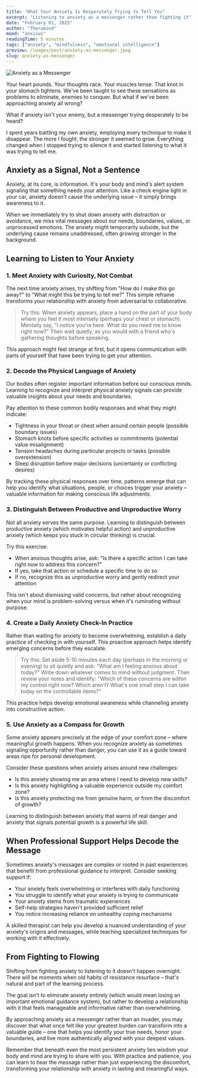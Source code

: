 ```yaml
---
title: "What Your Anxiety Is Desperately Trying to Tell You"
excerpt: "Listening to anxiety as a messenger rather than fighting it"
date: "February 01, 2025"
author: "Theramind"
mood: "anxious"
readingTime: 5 minutes
tags: ["anxiety", "mindfulness", "emotional intelligence"]
preview: /images/post/anxiety-as-messenger.jpeg
slug: anxiety-as-messenger
---
```


![Anxiety as a Messenger](/images/post/anxiety-as-messenger.jpeg)

Your heart pounds. Your thoughts race. Your muscles tense. That knot in your stomach tightens. We've been taught to see these sensations as problems to eliminate, enemies to conquer. But what if we've been approaching anxiety all wrong?

What if anxiety isn't your enemy, but a messenger trying desperately to be heard?

I spent years battling my own anxiety, employing every technique to make it disappear. The more I fought, the stronger it seemed to grow. Everything changed when I stopped trying to silence it and started listening to what it was trying to tell me.

## Anxiety as a Signal, Not a Sentence

Anxiety, at its core, is information. It's your body and mind's alert system signaling that something needs your attention. Like a check engine light in your car, anxiety doesn't cause the underlying issue – it simply brings awareness to it.

When we immediately try to shut down anxiety with distraction or avoidance, we miss vital messages about our needs, boundaries, values, or unprocessed emotions. The anxiety might temporarily subside, but the underlying cause remains unaddressed, often growing stronger in the background.

## Learning to Listen to Your Anxiety

### 1. Meet Anxiety with Curiosity, Not Combat

The next time anxiety arises, try shifting from "How do I make this go away?" to "What might this be trying to tell me?" This simple reframe transforms your relationship with anxiety from adversarial to collaborative.

> Try this: When anxiety appears, place a hand on the part of your body where you feel it most intensely (perhaps your chest or stomach). Mentally say, "I notice you're here. What do you need me to know right now?" Then wait quietly, as you would with a friend who's gathering thoughts before speaking.

This approach might feel strange at first, but it opens communication with parts of yourself that have been trying to get your attention.

### 2. Decode the Physical Language of Anxiety

Our bodies often register important information before our conscious minds. Learning to recognize and interpret physical anxiety signals can provide valuable insights about your needs and boundaries.

Pay attention to these common bodily responses and what they might indicate:

- Tightness in your throat or chest when around certain people (possible boundary issues)
- Stomach knots before specific activities or commitments (potential value misalignment)
- Tension headaches during particular projects or tasks (possible overextension)
- Sleep disruption before major decisions (uncertainty or conflicting desires)

By tracking these physical responses over time, patterns emerge that can help you identify what situations, people, or choices trigger your anxiety – valuable information for making conscious life adjustments.

### 3. Distinguish Between Productive and Unproductive Worry

Not all anxiety serves the same purpose. Learning to distinguish between productive anxiety (which motivates helpful action) and unproductive anxiety (which keeps you stuck in circular thinking) is crucial.

Try this exercise:

- When anxious thoughts arise, ask: "Is there a specific action I can take right now to address this concern?"
- If yes, take that action or schedule a specific time to do so
- If no, recognize this as unproductive worry and gently redirect your attention

This isn't about dismissing valid concerns, but rather about recognizing when your mind is problem-solving versus when it's ruminating without purpose.

### 4. Create a Daily Anxiety Check-In Practice

Rather than waiting for anxiety to become overwhelming, establish a daily practice of checking in with yourself. This proactive approach helps identify emerging concerns before they escalate.

> Try this: Set aside 5-10 minutes each day (perhaps in the morning or evening) to sit quietly and ask: "What am I feeling anxious about today?" Write down whatever comes to mind without judgment. Then review your notes and identify: "Which of these concerns are within my control right now? Which aren't? What's one small step I can take today on the controllable items?"

This practice helps develop emotional awareness while channeling anxiety into constructive action.

### 5. Use Anxiety as a Compass for Growth

Some anxiety appears precisely at the edge of your comfort zone – where meaningful growth happens. When you recognize anxiety as sometimes signaling opportunity rather than danger, you can use it as a guide toward areas ripe for personal development.

Consider these questions when anxiety arises around new challenges:

- Is this anxiety showing me an area where I need to develop new skills?
- Is this anxiety highlighting a valuable experience outside my comfort zone?
- Is this anxiety protecting me from genuine harm, or from the discomfort of growth?

Learning to distinguish between anxiety that warns of real danger and anxiety that signals potential growth is a powerful life skill.

## When Professional Support Helps Decode the Message

Sometimes anxiety's messages are complex or rooted in past experiences that benefit from professional guidance to interpret. Consider seeking support if:

- Your anxiety feels overwhelming or interferes with daily functioning
- You struggle to identify what your anxiety is trying to communicate
- Your anxiety stems from traumatic experiences
- Self-help strategies haven't provided sufficient relief
- You notice increasing reliance on unhealthy coping mechanisms

A skilled therapist can help you develop a nuanced understanding of your anxiety's origins and messages, while teaching specialized techniques for working with it effectively.

## From Fighting to Flowing

Shifting from fighting anxiety to listening to it doesn't happen overnight. There will be moments when old habits of resistance resurface – that's natural and part of the learning process.

The goal isn't to eliminate anxiety entirely (which would mean losing an important emotional guidance system), but rather to develop a relationship with it that feels manageable and informative rather than overwhelming.

By approaching anxiety as a messenger rather than an invader, you may discover that what once felt like your greatest burden can transform into a valuable guide – one that helps you identify your true needs, honor your boundaries, and live more authentically aligned with your deepest values.

Remember that beneath even the most persistent anxiety lies wisdom your body and mind are trying to share with you. With practice and patience, you can learn to hear the message rather than just experiencing the discomfort, transforming your relationship with anxiety in lasting and meaningful ways.
